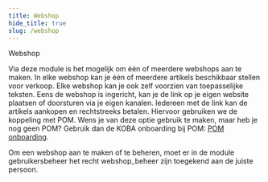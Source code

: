 ```yaml
---
title: Webshop
hide_title: true
slug: /webshop
---
```


<ImageTitle img="webshop.png">Webshop</ImageTitle>

Via deze module is het mogelijk om één of meerdere webshops aan te maken. In elke webshop kan je één of meerdere artikels beschikbaar stellen voor verkoop. Elke webshop kan je ook zelf voorzien van toepasselijke teksten. Eens de webshop is ingericht, kan je de link op je eigen website plaatsen of doorsturen via je eigen kanalen. Iedereen met de link kan de artikels aankopen en rechtstreeks betalen. Hiervoor gebruiken we de koppeling met POM. Wens je van deze optie gebruik te maken, maar heb je nog geen POM? Gebruik dan de KOBA onboarding bij POM: [POM onboarding](https://app.pom.be/nl/connect/koba-toolbox/tarieven).

Om een webshop aan te maken of te beheren, moet er in de module gebruikersbeheer het recht webshop_beheer zijn toegekend aan de juiste persoon. 

<DocCardList />